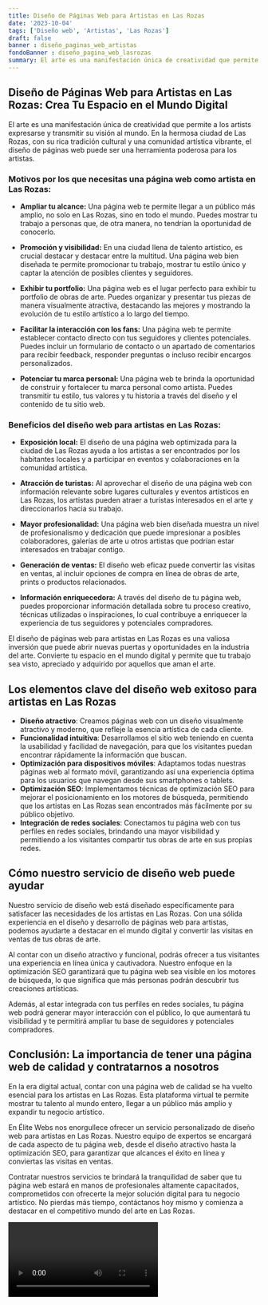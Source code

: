 ```yaml
---
title: Diseño de Páginas Web para Artistas en Las Rozas
date: '2023-10-04'
tags: ['Diseño web', 'Artistas', 'Las Rozas']
draft: false
banner : diseño_paginas_web_artistas
fondoBanner : diseño_pagina_web_lasrozas
summary: El arte es una manifestación única de creatividad que permite a los artists expresarse y transmitir su visión al mundo. En la hermosa ciudad de Las Rozas, con su rica tradición cultural y una comunidad artística vibrante, el diseño de páginas web puede ser una herramienta poderosa para los artistas.
---
```


## Diseño de Páginas Web para Artistas en Las Rozas: Crea Tu Espacio en el Mundo Digital

El arte es una manifestación única de creatividad que permite a los artists expresarse y transmitir su visión al mundo. En la hermosa ciudad de Las Rozas, con su rica tradición cultural y una comunidad artística vibrante, el diseño de páginas web puede ser una herramienta poderosa para los artistas.

### Motivos por los que necesitas una página web como artista en Las Rozas:

- **Ampliar tu alcance:** Una página web te permite llegar a un público más amplio, no solo en Las Rozas, sino en todo el mundo. Puedes mostrar tu trabajo a personas que, de otra manera, no tendrían la oportunidad de conocerlo.

- **Promoción y visibilidad:** En una ciudad llena de talento artístico, es crucial destacar y destacar entre la multitud. Una página web bien diseñada te permite promocionar tu trabajo, mostrar tu estilo único y captar la atención de posibles clientes y seguidores.

- **Exhibir tu portfolio:** Una página web es el lugar perfecto para exhibir tu portfolio de obras de arte. Puedes organizar y presentar tus piezas de manera visualmente atractiva, destacando las mejores y mostrando la evolución de tu estilo artístico a lo largo del tiempo.

- **Facilitar la interacción con los fans:** Una página web te permite establecer contacto directo con tus seguidores y clientes potenciales. Puedes incluir un formulario de contacto o un apartado de comentarios para recibir feedback, responder preguntas o incluso recibir encargos personalizados.

- **Potenciar tu marca personal:** Una página web te brinda la oportunidad de construir y fortalecer tu marca personal como artista. Puedes transmitir tu estilo, tus valores y tu historia a través del diseño y el contenido de tu sitio web.

### Beneficios del diseño web para artistas en Las Rozas:

- **Exposición local:** El diseño de una página web optimizada para la ciudad de Las Rozas ayuda a los artistas a ser encontrados por los habitantes locales y a participar en eventos y colaboraciones en la comunidad artística.

- **Atracción de turistas:** Al aprovechar el diseño de una página web con información relevante sobre lugares culturales y eventos artísticos en Las Rozas, los artistas pueden atraer a turistas interesados en el arte y direccionarlos hacia su trabajo.

- **Mayor profesionalidad:** Una página web bien diseñada muestra un nivel de profesionalismo y dedicación que puede impresionar a posibles colaboradores, galerías de arte u otros artistas que podrían estar interesados en trabajar contigo.

- **Generación de ventas:** El diseño web eficaz puede convertir las visitas en ventas, al incluir opciones de compra en línea de obras de arte, prints o productos relacionados.

- **Información enriquecedora:** A través del diseño de tu página web, puedes proporcionar información detallada sobre tu proceso creativo, técnicas utilizadas o inspiraciones, lo cual contribuye a enriquecer la experiencia de tus seguidores y potenciales compradores.

El diseño de páginas web para artistas en Las Rozas es una valiosa inversión que puede abrir nuevas puertas y oportunidades en la industria del arte. Convierte tu espacio en el mundo digital y permite que tu trabajo sea visto, apreciado y adquirido por aquellos que aman el arte.

<GifSeo />

<Cta />

## Los elementos clave del diseño web exitoso para artistas en Las Rozas

- **Diseño atractivo**: Creamos páginas web con un diseño visualmente atractivo y moderno, que refleje la esencia artística de cada cliente.
- **Funcionalidad intuitiva**: Desarrollamos el sitio web teniendo en cuenta la usabilidad y facilidad de navegación, para que los visitantes puedan encontrar rápidamente la información que buscan.
- **Optimización para dispositivos móviles**: Adaptamos todas nuestras páginas web al formato móvil, garantizando así una experiencia óptima para los usuarios que navegan desde sus smartphones o tablets.
- **Optimización SEO**: Implementamos técnicas de optimización SEO para mejorar el posicionamiento en los motores de búsqueda, permitiendo que los artistas en Las Rozas sean encontrados más fácilmente por su público objetivo.
- **Integración de redes sociales**: Conectamos tu página web con tus perfiles en redes sociales, brindando una mayor visibilidad y permitiendo a los visitantes compartir tus obras de arte en sus propias redes.

## Cómo nuestro servicio de diseño web puede ayudar

Nuestro servicio de diseño web está diseñado específicamente para satisfacer las necesidades de los artistas en Las Rozas. Con una sólida experiencia en el diseño y desarrollo de páginas web para artistas, podemos ayudarte a destacar en el mundo digital y convertir las visitas en ventas de tus obras de arte.

Al contar con un diseño atractivo y funcional, podrás ofrecer a tus visitantes una experiencia en línea única y cautivadora. Nuestro enfoque en la optimización SEO garantizará que tu página web sea visible en los motores de búsqueda, lo que significa que más personas podrán descubrir tus creaciones artísticas.

Además, al estar integrada con tus perfiles en redes sociales, tu página web podrá generar mayor interacción con el público, lo que aumentará tu visibilidad y te permitirá ampliar tu base de seguidores y potenciales compradores.

## Conclusión: La importancia de tener una página web de calidad y contratarnos a nosotros

En la era digital actual, contar con una página web de calidad se ha vuelto esencial para los artistas en Las Rozas. Esta plataforma virtual te permite mostrar tu talento al mundo entero, llegar a un público más amplio y expandir tu negocio artístico.

En Élite Webs nos enorgullece ofrecer un servicio personalizado de diseño web para artistas en Las Rozas. Nuestro equipo de expertos se encargará de cada aspecto de tu página web, desde el diseño atractivo hasta la optimización SEO, para garantizar que alcances el éxito en línea y conviertas las visitas en ventas.

Contratar nuestros servicios te brindará la tranquilidad de saber que tu página web estará en manos de profesionales altamente capacitados, comprometidos con ofrecerte la mejor solución digital para tu negocio artístico. No pierdas más tiempo, contáctanos hoy mismo y comienza a destacar en el competitivo mundo del arte en Las Rozas.

<Video />

<CtaBot job='Artistas' city='Las Rozas'/>

<Gmaps query='Las Rozas+españa+maps' />
